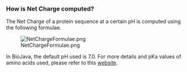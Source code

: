 ===How is Net Charge computed?===

The Net Charge of a protein sequence at a certain pH is computed using the following formulae.

[[File:NetChargeFormulae.png]]

In BioJava, the default pH used is 7.0. For more details and pKa values of amino acids used, please refer to this [http://www.innovagen.se/custom-peptide-synthesis/peptide-property-calculator/peptide-property-calculator-notes.asp#NetCharge website].